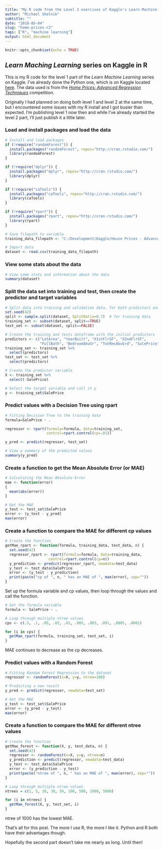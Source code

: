 ```yaml
---
title: "My R code from the Level 2 exercises of Kaggle's Learn Machine Learning series"
author: "Michael Skolnik"
subtitle: ""
date: "2018-05-04"
slug: "home-prices-r2"
tags: ["R", "machine learning"]
output: html_document
---
```


```r
knitr::opts_chunk$set(echo = TRUE)
```

## *Learn Maching Learning* series on Kaggle in R

This is my R code for the level 1 part of the *Learn Machine Learning* series on Kaggle. I've already done the Python one, which is on Kaggle located [here](https://www.kaggle.com/learn/machine-learning). The data used is from the [*Home Prices: Advanced Regression Techniques*](https://www.kaggle.com/c/house-prices-advanced-regression-techniques) competition.

Originally I had planned on doing both level 1 and level 2 at the same time, but I encountered some issues with my R install and I got busier than expected. I'm publishing level 1 now then and while I've already started the level 2 part, I'll just publish it a little later.

### Load and install packages and load the data

```r
# Install and load packages
if (!require("randomForest")) {
  install.packages("randomForest", repos="http://cran.rstudio.com/")
  library(randomForest)
}

if (!require("dplyr")) {
  install.packages("dplyr", repos="http://cran.rstudio.com/")
  library(dplyr)
}

if (!require("caTools")) {
  install.packages("caTools", repos="http://cran.rstudio.com/")
  library(caTools)
}

if (!require("rpart")) {
  install.packages("rpart", repos="http://cran.rstudio.com/")
  library(rpart)
}

# Save filepath to variable
training_data_filepath <- "C:/Development/Kaggle/House Prices - Advanced Regression Techniques/train.csv"

# Import data
dataset <- read.csv(training_data_filepath)
```

### View some stats about the data

```r

# View some stats and information about the data
summary(dataset)
```

### Split the data set into training and test, then create the predictor and target variables
```r
# Split data into training and validation data, for both predictors and target.
set.seed(42)
split <- sample.split(dataset, SplitRatio=0.7)  # for training data
training_set <- subset(dataset, split==TRUE)
test_set <- subset(dataset, split==FALSE)

# Create the training and tests dataframe with the initial predictors
predictors <- c("LotArea", "YearBuilt", "X1stFlrSF", "X2ndFlrSF",
                "FullBath", "BedroomAbvGr", "TotRmsAbvGrd", "SalePrice")
training_set <- training_set %>%
  select(predictors)
test_set <- test_set %>%
  select(predictors)

# Create the predictor variable
X <- training_set %>%
  select(-SalePrice)

# Select the target variable and call it y
y <- training_set$SalePrice
```

### Predict values with a Decision Tree using rpart

```r
# Fitting Decision Tree to the training data
formula=SalePrice ~ .

regressor <- rpart(formula=formula, data=training_set,
                   control=rpart.control(cp=.01))

y_pred <- predict(regressor, test_set)

# View a summary of the predicted values
summary(y_pred)
```

### Create a function to get the Mean Absolute Error (or MAE)

```r
# Calculating the Mean Absolute Error
mae <- function(error)
{
  mean(abs(error))
}

# Get the MAE
y_test <- test_set$SalePrice
error <- (y_test - y_pred)
mae(error)
```

### Create a function to compare the MAE for different cp values

``` r
# Create the function
getMae_rpart <- function(formula, training_data, test_data, n) {
  set.seed(42)
  regressor_rpart <- rpart(formula=formula, data=training_data,
                    control=rpart.control(cp=n))
  y_prediction <- predict(regressor_rpart, newdata=test_data)
  y_test <- test_data$SalePrice
  error <- (y_test - y_prediction)
  print(paste("cp of ", n, " has an MAE of ", mae(error), sep=""))
}
```
Set up the formula variable and cp values, then loop through the values and call the function.
```r
# Set the formula variable
formula <- SalePrice ~ .

# Loop through multiple ntree values
cps <- c(.5, .1, .05, .02, .01, .005, .003, .001, .0005, .0001)

for (i in cps) {
  getMae_rpart(formula, training_set, test_set, i)
}
```
MAE continues to decrease as the cp decreases.

### Predict values with a Random Forest
```r
# Fitting Random Forest Regression to the dataset
regressor <- randomForest(x=X, y=y, ntree=100)

# Predicting a new result
y_pred <- predict(regressor, newdata=test_set)

# Get the MAE
y_test <- test_set$SalePrice
error <- (y_pred - y_test)
mae(error)
```
### Create a function to compare the MAE for different ntree values
```r
# Create the function
getMae_forest <- function(X, y, test_data, n) {
  set.seed(42)
  regressor <- randomForest(x=X, y=y, ntree=n)
  y_prediction <- predict(regressor, newdata=test_data)
  y_test <- test_data$SalePrice
  error <- (y_prediction - y_test)
  print(paste("ntree of ", n, " has an MAE of ", mae(error), sep=""))
}

# Loop through multiple ntree values
ntrees = c(1, 5, 10, 30, 50, 100, 500, 1000, 5000)

for (i in ntrees) {
  getMae_forest(X, y, test_set, i)
}
```
ntree of 1000 has the lowest MAE.

That's all for this post. The more I use R, the more I like it. Python and R both have their advantages though.

Hopefully the second part doesn't take me nearly as long. Until then!